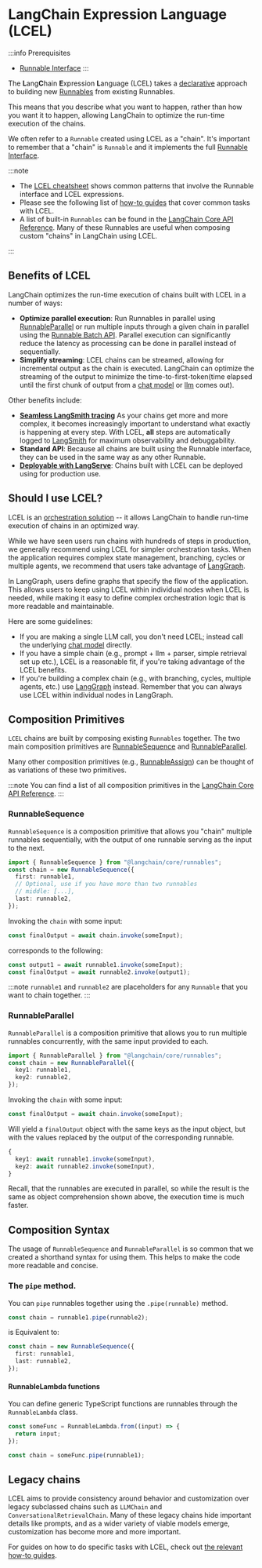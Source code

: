 # LangChain Expression Language (LCEL)

:::info Prerequisites

- [Runnable Interface](/docs/concepts/runnables)
  :::

The **L**ang**C**hain **E**xpression **L**anguage (LCEL) takes a [declarative](https://en.wikipedia.org/wiki/Declarative_programming) approach to building new [Runnables](/docs/concepts/runnables) from existing Runnables.

This means that you describe what you want to happen, rather than how you want it to happen, allowing LangChain to optimize the run-time execution of the chains.

We often refer to a `Runnable` created using LCEL as a "chain". It's important to remember that a "chain" is `Runnable` and it implements the full [Runnable Interface](/docs/concepts/runnables).

:::note

- The [LCEL cheatsheet](/docs/how_to/lcel_cheatsheet/) shows common patterns that involve the Runnable interface and LCEL expressions.
- Please see the following list of [how-to guides](/docs/how_to/#langchain-expression-language-lcel) that cover common tasks with LCEL.
- A list of built-in `Runnables` can be found in the [LangChain Core API Reference](https://api.js.langchain.com/modules/_langchain_core.runnables.html). Many of these Runnables are useful when composing custom "chains" in LangChain using LCEL.

:::

## Benefits of LCEL

LangChain optimizes the run-time execution of chains built with LCEL in a number of ways:

- **Optimize parallel execution**: Run Runnables in parallel using [RunnableParallel](#RunnableParallel) or run multiple inputs through a given chain in parallel using the [Runnable Batch API](/docs/concepts/runnables#batch). Parallel execution can significantly reduce the latency as processing can be done in parallel instead of sequentially.
- **Simplify streaming**: LCEL chains can be streamed, allowing for incremental output as the chain is executed. LangChain can optimize the streaming of the output to minimize the time-to-first-token(time elapsed until the first chunk of output from a [chat model](/docs/concepts/chat_models) or [llm](/docs/concepts/text_llms) comes out).

Other benefits include:

- [**Seamless LangSmith tracing**](https://docs.smith.langchain.com)
  As your chains get more and more complex, it becomes increasingly important to understand what exactly is happening at every step.
  With LCEL, **all** steps are automatically logged to [LangSmith](https://docs.smith.langchain.com/) for maximum observability and debuggability.
- **Standard API**: Because all chains are built using the Runnable interface, they can be used in the same way as any other Runnable.
- [**Deployable with LangServe**](/docs/concepts/architecture#langserve): Chains built with LCEL can be deployed using for production use.

## Should I use LCEL?

LCEL is an [orchestration solution](<https://en.wikipedia.org/wiki/Orchestration_(computing)>) -- it allows LangChain to handle run-time execution of chains in an optimized way.

While we have seen users run chains with hundreds of steps in production, we generally recommend using LCEL for simpler orchestration tasks. When the application requires complex state management, branching, cycles or multiple agents, we recommend that users take advantage of [LangGraph](/docs/concepts/architecture#langgraph).

In LangGraph, users define graphs that specify the flow of the application. This allows users to keep using LCEL within individual nodes when LCEL is needed, while making it easy to define complex orchestration logic that is more readable and maintainable.

Here are some guidelines:

- If you are making a single LLM call, you don't need LCEL; instead call the underlying [chat model](/docs/concepts/chat_models) directly.
- If you have a simple chain (e.g., prompt + llm + parser, simple retrieval set up etc.), LCEL is a reasonable fit, if you're taking advantage of the LCEL benefits.
- If you're building a complex chain (e.g., with branching, cycles, multiple agents, etc.) use [LangGraph](/docs/concepts/architecture#langgraph) instead. Remember that you can always use LCEL within individual nodes in LangGraph.

## Composition Primitives

`LCEL` chains are built by composing existing `Runnables` together. The two main composition primitives are [RunnableSequence](https://api.js.langchain.com/classes/_langchain_core.runnables.RunnableSequence.html) and [RunnableParallel](https://api.js.langchain.com/classes/_langchain_core.runnables.RunnableParallel.html).

Many other composition primitives (e.g., [RunnableAssign](https://api.js.langchain.com/classes/_langchain_core.runnables.RunnableAssign.html)) can be thought of as variations of these two primitives.

:::note
You can find a list of all composition primitives in the [LangChain Core API Reference](https://api.js.langchain.com/modules/_langchain_core.runnables.html).
:::

### RunnableSequence

`RunnableSequence` is a composition primitive that allows you "chain" multiple runnables sequentially, with the output of one runnable serving as the input to the next.

```typescript
import { RunnableSequence } from "@langchain/core/runnables";
const chain = new RunnableSequence({
  first: runnable1,
  // Optional, use if you have more than two runnables
  // middle: [...],
  last: runnable2,
});
```

Invoking the `chain` with some input:

```typescript
const finalOutput = await chain.invoke(someInput);
```

corresponds to the following:

```typescript
const output1 = await runnable1.invoke(someInput);
const finalOutput = await runnable2.invoke(output1);
```

:::note
`runnable1` and `runnable2` are placeholders for any `Runnable` that you want to chain together.
:::

### RunnableParallel

`RunnableParallel` is a composition primitive that allows you to run multiple runnables concurrently, with the same input provided to each.

```typescript
import { RunnableParallel } from "@langchain/core/runnables";
const chain = new RunnableParallel({
  key1: runnable1,
  key2: runnable2,
});
```

Invoking the `chain` with some input:

```typescript
const finalOutput = await chain.invoke(someInput);
```

Will yield a `finalOutput` object with the same keys as the input object, but with the values replaced by the output of the corresponding runnable.

```typescript
{
  key1: await runnable1.invoke(someInput),
  key2: await runnable2.invoke(someInput),
}
```

Recall, that the runnables are executed in parallel, so while the result is the same as
object comprehension shown above, the execution time is much faster.

## Composition Syntax

The usage of `RunnableSequence` and `RunnableParallel` is so common that we created a shorthand syntax for using them. This helps
to make the code more readable and concise.

### The `pipe` method.

You can `pipe` runnables together using the `.pipe(runnable)` method.

```typescript
const chain = runnable1.pipe(runnable2);
```

is Equivalent to:

```typescript
const chain = new RunnableSequence({
  first: runnable1,
  last: runnable2,
});
```

#### RunnableLambda functions

You can define generic TypeScript functions are runnables through the `RunnableLambda` class.

```typescript
const someFunc = RunnableLambda.from((input) => {
  return input;
});

const chain = someFunc.pipe(runnable1);
```

## Legacy chains

LCEL aims to provide consistency around behavior and customization over legacy subclassed chains such as `LLMChain` and
`ConversationalRetrievalChain`. Many of these legacy chains hide important details like prompts, and as a wider variety
of viable models emerge, customization has become more and more important.

For guides on how to do specific tasks with LCEL, check out [the relevant how-to guides](/docs/how_to/#langchain-expression-language-lcel).
